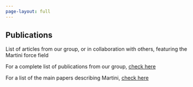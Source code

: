```yaml
---
page-layout: full
---
```

## Publications

List of articles from our group, or in collaboration with others, featuring the Martini force field

For a complete list of publications from our group, [check here](http://www.rug.nl/research/molecular-dynamics/publications/publications_pure)

For a list of the main papers describing Martini, [check here](https://scholar.google.com/citations?hl=en&user=N71qbKgAAAAJ&authuser=1&scilu=&scisig=AMD79ooAAAAAXYhf6q67IkURG2cS-8dBePGULFimfV6R&gmla=AJsN-F4gekbhRj5jGDDQ-2ZezpCQFFcUJelbtNJUbwGvBhAhGP1CZFpHTbOfMLkdQORvZEsOBhwJHTBz7JR1ycxFpMUFLPfx20u2RsKTZcY07yFCgWomRtk&sciund=17182581380692271779&gmla=AJsN-F7zwshWPn3qWJvj5WMNIKTZcSlCVsjcuN8H-d89y5sMvGqCRn4Zf6INruiC1hmr0REahmpk_ZyW-LfP0LclQU1rHY3AZSDiSUzqSQqZKzG3zi2kWfg&sciund=7904069873642454661&gmla=AJsN-F7QJXiZtQm3yGuJW0aIcGL0j-afJhdWYjVd-lynBhHDC8E_gIAjywxCR0-RSHW7BDE_CzMyZeft1Yqyc-V7qAO_g7IJf3MkOhtq7nX1KyXqkD2yfc0&sciund=8022746687600405948&gmla=AJsN-F7gjKKlV_3BhuUvAFAGgT0xI49NgVhjFj3Uc76PXK000c0vy6Myq1s7MDc1pNnkCQJlvE9u8smPVdIqDl_IymPTwnY12gZHcy6woofAuJ1q1ZpCg4w&sciund=16674144928985563961&gmla=AJsN-F6leNqa65j_ogNMGt0rgI6aqp6_ObIyx3TIXwFdIN8TvVDbIqJ7RUnoc8UGnQRsicpp_-1GxFrayMAcL3h3UQhuJ2R0NJ6hvL0n-0BFdxHOUIv2sYg&sciund=5409462464681415128&gmla=AJsN-F7t8Tt0qwjc3qVwmyz8ly4PUg0SHlPiarAvi1Cg5LVDI0g1KhBO2A4SxWuGtWWdUNreT3PnVKTbky0lCKJOAPnD_cWOUFRxljMNqpdeWtg7wuJrKZs&sciund=7673021604821726893&gmla=AJsN-F5K2ep_mOwJvwA9LSOEUi0Rlaixki1X4dZOjdJ3W6Ao_e2jeJg7D4lzDt0kCWjMYQ7MXQWY0HVKDwNujcrN7xtjlvp5mCNi28V1p_oqpDIGJqC5nwY&sciund=2588055821420545806&gmla=AJsN-F7mHWJbhrnqQVDslEbjQydP5zrClGb41SpF8MjQBBgkjWBBjM56lDjhZdsTgZYGqyxs7B02lGG7QeZsnODY9esS9aswGmw6xZGpG6qwBQ_QkvyxfIA&sciund=14925947861697387916&gmla=AJsN-F7UfQxIKnZLYq-bu_X4bINT2PW5Ow8kvy5qLSn0Nd8-XrzxVxFjycOYMYLQhbpfIhsUl_17Kxh8_nKaJabNUrI02EGOa96VoA6JJntBTy7Nr6262RI&sciund=590521644600298237&gmla=AJsN-F5Mi_hQwDCyIc4vZk8aghpPviy5aggjCrzBOXblsAldPRV-mCv2mKZ5o-V6T_L9_4f7H-l7YIvoEPnXJy4Hibdu3BDKGQB381_NtgozcOAXIWWPSF8&sciund=710238946039875334&gmla=AJsN-F7x70lj78XeS3dMFI0yWxcJpkpZVdGraXIViNReo0aguCEvCx3Qbxm0N8cMGKmsp9D2Pn-syPfhefUjkHe3Vo3O4h8Jwr12nJh-Sw9M7nFGa18ecg4&sciund=4096334398360942426&gmla=AJsN-F4euJP7V9-9E0HiW4H8PkikG5Keo-C_oZHk2QKpbhMFvTzuj3sdx3j1CG2kwRpOygN4-BBAzbRzzpZQt4IDMkttiRoWMf8ihQT03rXZiS74377Y7AA&sciund=6160224723761174820&gmla=AJsN-F7hBvHJmAeLcqYU4-_7yAvti1qt9rQy101yJOfEfjp3q86WcLQaeEmTdxojuzxBcZodiPSAN_SyY0LKjkhEodHn56lrhaVUFQPkqG7Jprkff&gmla=AJsN-F7e1R281klhwqPdyzRD33Kq86GWCOXPJQBjFnWa57ozGm81gisglyk1TGfkkgvVRKUp6xgmXHexni4p2weKhg0-v-4wUulw4MEMgHInWfM3T-TGLSs&sciund=12676941147796706303)